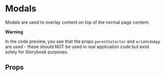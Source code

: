 

<Meta of={ModalStories} />

# Modals

Modals are used to overlay content on top of the normal page content.

**Warning**

In the code preview, you see that the props `parentSelector` and `ariaHideApp` are used - these
should NOT be used in real application code but exist solely for Storybook purposes.

## Props

<ArgTypes of={Modal} />

<Canvas of={ModalStories.Open} />

<Canvas of={ModalStories.WithoutTitle} />
